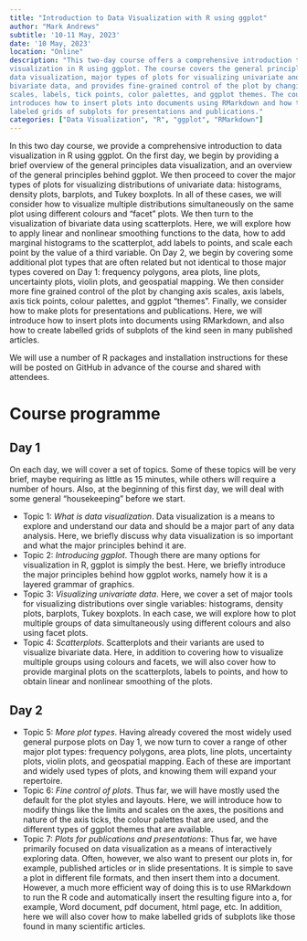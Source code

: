 ```yaml
---
title: "Introduction to Data Visualization with R using ggplot"
author: "Mark Andrews"
subtitle: '10-11 May, 2023'
date: '10 May, 2023'
location: "Online"
description: "This two-day course offers a comprehensive introduction to data
visualization in R using ggplot. The course covers the general principles of
data visualization, major types of plots for visualizing univariate and
bivariate data, and provides fine-grained control of the plot by changing axis
scales, labels, tick points, color palettes, and ggplot themes. The course also
introduces how to insert plots into documents using RMarkdown and how to create
labeled grids of subplots for presentations and publications."
categories: ["Data Visualization", "R", "ggplot", "RMarkdown"]
---
```


In this two day course, we provide a comprehensive introduction to data visualization in R using ggplot. On the first day, we begin by providing a brief overview of the general principles data visualization, and an overview of the general principles behind ggplot. We then proceed to cover the major types of plots for visualizing distributions of univariate data: histograms, density plots, barplots, and Tukey boxplots. In all of these cases, we will consider how to visualize multiple distributions simultaneously on the same plot using different colours and "facet" plots. We then turn to the visualization of bivariate data using scatterplots. Here, we will explore how to apply linear and nonlinear smoothing functions to the data, how to add marginal histograms to the scatterplot, add labels to points, and scale each point by the value of a third variable. On Day 2, we begin by covering some additional plot types that are often related but not identical to those major types covered on Day 1: frequency polygons, area plots, line plots, uncertainty plots, violin plots, and geospatial mapping. 
We then consider more fine grained control of the plot by changing axis scales, axis labels, axis tick points, colour palettes, and ggplot "themes". Finally, we consider how to make plots for presentations and publications. Here, we will introduce how to insert plots into documents using RMarkdown, and also how to create labelled grids of subplots of the kind seen in many published articles.

We will use a number of R packages and installation instructions for these will be posted on GitHub in advance of the course and shared with attendees.

# Course programme 

## Day 1 

On each day, we will cover a set of topics. Some of these topics will be very brief, maybe requiring as little as 15 minutes, while others will require a number of hours. Also, at the beginning of this first day, we will deal with some general "housekeeping" before we start.

* Topic 1: *What is data visualization*. Data visualization is a means to explore and understand our data and should be a major part of any data analysis. Here, we briefly discuss why data visualization is so important and what the major principles behind it are. 
* Topic 2: *Introducing ggplot*. Though there are many options for visualization in R, ggplot is simply the best. Here, we briefly introduce the major principles behind how ggplot works, namely how it is a layered grammar of graphics.
* Topic 3: *Visualizing univariate data*. Here, we cover a set of major tools for visualizing distributions over single variables: histograms, density plots, barplots, Tukey boxplots. In each case, we will explore how to plot multiple groups of data simultaneously using different colours and also using facet plots.
* Topic 4: *Scatterplots*. Scatterplots and their variants are used to visualize bivariate data. Here, in addition to covering how to visualize multiple groups using colours and facets, we will also cover how to provide marginal plots on the scatterplots, labels to points, and how to obtain linear and nonlinear smoothing of the plots.

## Day 2

* Topic 5: *More plot types*. Having already covered the most widely used general purpose plots on Day 1, we now turn to cover a range of other major plot types: frequency polygons, area plots, line plots, uncertainty plots, violin plots, and geospatial mapping. Each of these are important and widely used types of plots, and knowing them will expand your repertoire.
* Topic 6: *Fine control of plots*. Thus far, we will have mostly used the default for the plot styles and layouts. Here, we will introduce how to modify things like the limits and scales on the axes, the positions and nature of the axis ticks, the colour palettes that are used, and the different types of ggplot themes that are available.
* Topic 7: *Plots for publications and presentations*: Thus far, we have primarily focused on data visualization as a means of interactively exploring data. Often, however, we also want to present our plots in, for example, published articles or in slide presentations. It is simple to save a plot in different file formats, and then insert them into a document. However, a much more efficient way of doing this is to use RMarkdown to run the R code and automatically insert the resulting figure into a, for example, Word document, pdf document, html page, etc. In addition, here we will also cover how to make labelled grids of subplots like those found in many scientific articles.




